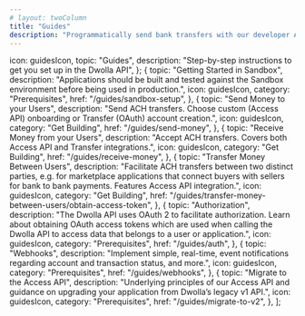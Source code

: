 ```yaml
---
# layout: twoColumn
title: "Guides"
description: "Programmatically send bank transfers with our developer API."
---
```


  icon: guidesIcon,
  topic: "Guides",
  description: "Step-by-step instructions to get you set up in the Dwolla API",
};
  {
    topic: "Getting Started in Sandbox",
    description:
      "Applications should be built and tested against the Sandbox environment before being used in production.",
    icon: guidesIcon,
    category: "Prerequisites",
    href: "/guides/sandbox-setup",
  },
  {
    topic: "Send Money to your Users",
    description:
      "Send ACH transfers. Choose custom (Access API) onboarding or Transfer (OAuth) account creation.",
    icon: guidesIcon,
    category: "Get Building",
    href: "/guides/send-money",
  },
  {
    topic: "Receive Money from your Users",
    description:
      "Accept ACH transfers. Covers both Access API and Transfer integrations.",
    icon: guidesIcon,
    category: "Get Building",
    href: "/guides/receive-money",
  },
  {
    topic: "Transfer Money Between Users",
    description:
      "Facilitate ACH transfers between two distinct parties, e.g. for marketplace applications that connect buyers with sellers for bank to bank payments. Features Access API integration.",
    icon: guidesIcon,
    category: "Get Building",
    href: "/guides/transfer-money-between-users/obtain-access-token",
  },
  {
    topic: "Authorization",
    description:
      "The Dwolla API uses OAuth 2 to facilitate authorization. Learn about obtaining OAuth access tokens which are used when calling the Dwolla API to access data that belongs to a user or application.",
    icon: guidesIcon,
    category: "Prerequisites",
    href: "/guides/auth",
  },
  {
    topic: "Webhooks",
    description:
      "Implement simple, real-time, event notifications regarding account and transaction status, and more.",
    icon: guidesIcon,
    category: "Prerequisites",
    href: "/guides/webhooks",
  },
  {
    topic: "Migrate to the Access API",
    description:
      "Underlying principles of our Access API and guidance on upgrading your application from Dwolla’s legacy v1 API.",
    icon: guidesIcon,
    category: "Prerequisites",
    href: "/guides/migrate-to-v2",
  },
];

<IndexPageGrid unfilteredCards={guideCards} bannerProps={bannerProps} />
